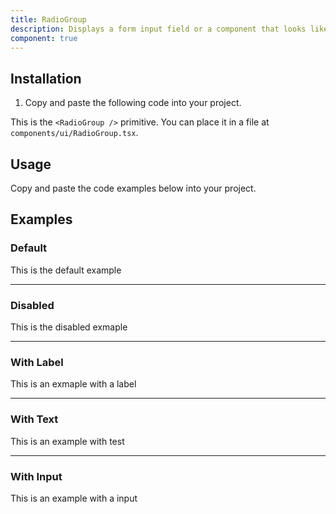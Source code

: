 ```yaml
---
title: RadioGroup
description: Displays a form input field or a component that looks like an input field.
component: true
---
```


## Installation

1. Copy and paste the following code into your project.

This is the `<RadioGroup />` primitive. You can place it in a file at `components/ui/RadioGroup.tsx`.

## Usage

Copy and paste the code examples below into your project.

<ComponentSource src="/components/ui/RadioGroup.tsx" />

## Examples

### Default

This is the default example

---

### Disabled

This is the disabled exmaple

---

### With Label

This is an exmaple with a label

---

### With Text

This is an example with test

---

### With Input

This is an example with a input
